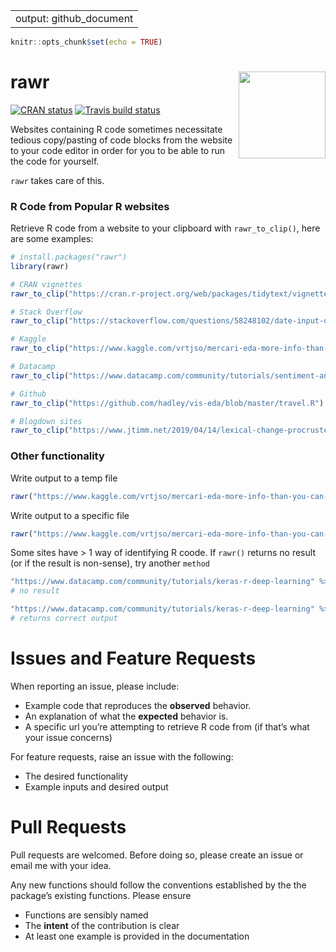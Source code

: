 
---
output: github_document
---
  
```r
knitr::opts_chunk$set(echo = TRUE)
```

# rawr <a href='https://github.com/stevecondylios/rawr'><img src='man/figures/rawr.png' align="right" height="139" /></a>

[![CRAN status](https://www.r-pkg.org/badges/version/rawr)](https://cran.r-project.org/package=rawr)
[![Travis build status](https://travis-ci.org/stevecondylios/rawr.svg?branch=master)](https://travis-ci.org/stevecondylios/rawr)
<!-- badges: end -->

Websites containing R code sometimes necessitate tedious copy/pasting of code blocks from the website to your code editor in order for you to be able to run the code for yourself.

`rawr` takes care of this.  

### R Code from Popular R websites

Retrieve R code from a website to your clipboard with `rawr_to_clip()`, here are some examples:

```R
# install.packages("rawr")
library(rawr)

# CRAN vignettes
rawr_to_clip("https://cran.r-project.org/web/packages/tidytext/vignettes/topic_modeling.html")

# Stack Overflow
rawr_to_clip("https://stackoverflow.com/questions/58248102/date-input-dt-r-shiny")

# Kaggle
rawr_to_clip("https://www.kaggle.com/vrtjso/mercari-eda-more-info-than-you-can-imagine")

# Datacamp
rawr_to_clip("https://www.datacamp.com/community/tutorials/sentiment-analysis-R")

# Github 
rawr_to_clip("https://github.com/hadley/vis-eda/blob/master/travel.R")

# Blogdown sites
rawr_to_clip("https://www.jtimm.net/2019/04/14/lexical-change-procrustes/")

``` 


### Other functionality

Write output to a temp file

```R
rawr("https://www.kaggle.com/vrtjso/mercari-eda-more-info-than-you-can-imagine", to_file=T)
```

Write output to a specific file

```R
rawr("https://www.kaggle.com/vrtjso/mercari-eda-more-info-than-you-can-imagine", file_path="mynewfile.R")
```

Some sites have > 1 way of identifying R coode. If `rawr()` returns no result 
(or if the result is non-sense), try another `method`

```R
"https://www.datacamp.com/community/tutorials/keras-r-deep-learning" %>% rawr %>% cat
# no result

"https://www.datacamp.com/community/tutorials/keras-r-deep-learning" %>% rawr(method = 2) %>% cat 
# returns correct output
```




# Issues and Feature Requests

When reporting an issue, please include:

* Example code that reproduces the **observed** behavior.
* An explanation of what the **expected** behavior is.
* A specific url you're attempting to retrieve R code from (if that's what your issue concerns)


For feature requests, raise an issue with the following:

* The desired functionality
* Example inputs and desired output



# Pull Requests

Pull requests are welcomed. Before doing so, please create an issue or email me with your idea.  

Any new functions should follow the conventions established by the the package's existing functions. Please ensure

* Functions are sensibly named
* The __intent__ of the contribution is clear
* At least one example is provided in the documentation






